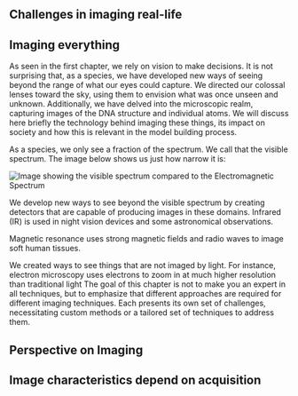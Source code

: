 <!--

#Overview
 Challenges in imaging real-life
 Imaging everything (how we extend sensors to make images from things that are not usually thought of as images)
 Perspective on what we obtained from this and its impact on us (i.e. we have imaged outer space and electrons; we have an MRI machine capable of imaging inside of us without ever touching 🤯)
 Example(s) of how image-acquired characteristics of images come from what types of sensors they record, challenges/difficulties in computer vision change according to the image/data, not all data is RGB

-->

## Challenges in imaging real-life


## Imaging everything 

As seen in the first chapter, we rely on vision to make decisions. It is not surprising that, as a species, we have developed new ways of seeing beyond the range of what our eyes could capture.  We directed our colossal lenses toward the sky, using them to envision what was once unseen and unknown.  Additionally, we have delved into the microscopic realm, capturing images of the DNA structure and individual atoms. We will discuss here briefly the technology behind imaging these things, its impact on society and how this is relevant in the model building process. 

 As a species, we only see a fraction of the spectrum. We call that the visible spectrum. The image below shows us just how narrow it is: 

![Image showing the visible spectrum compared to the Electromagnetic Spectrum](image-1.png)
<!--

image https://open.lib.umn.edu/app/uploads/sites/2/2015/01/b4eaddac5823123ca0aa5e6abe24da3d.jpg 
from https://open.lib.umn.edu/intropsyc/chapter/4-2-seeing/ 

-->
We develop new ways to see beyond the visible spectrum by creating detectors that are capable of producing images in these domains.  Infrared (IR) is used in night vision devices and some astronomical observations.

 Magnetic resonance uses strong magnetic fields and radio waves to image soft human tissues. 

We created ways to see things that are not imaged by light. For instance, electron microscopy uses electrons to zoom in at much higher resolution than traditional light 
The goal of this chapter is not to make you an expert in all techniques, but to emphasize that different approaches are required for different imaging techniques. Each presents its own set of challenges, necessitating custom methods or a tailored set of techniques to address them.
<!--

#TODO add examples


-->
## Perspective on Imaging

<!--

#TODO 
Iconic pictures:
DNA Double Helix
The First Photo of a Black Hole
The Pale Blue Dot 
Brain Scans
Embryo development 
CRISPR Gene (gif in dna)


-->

## Image characteristics depend on acquisition